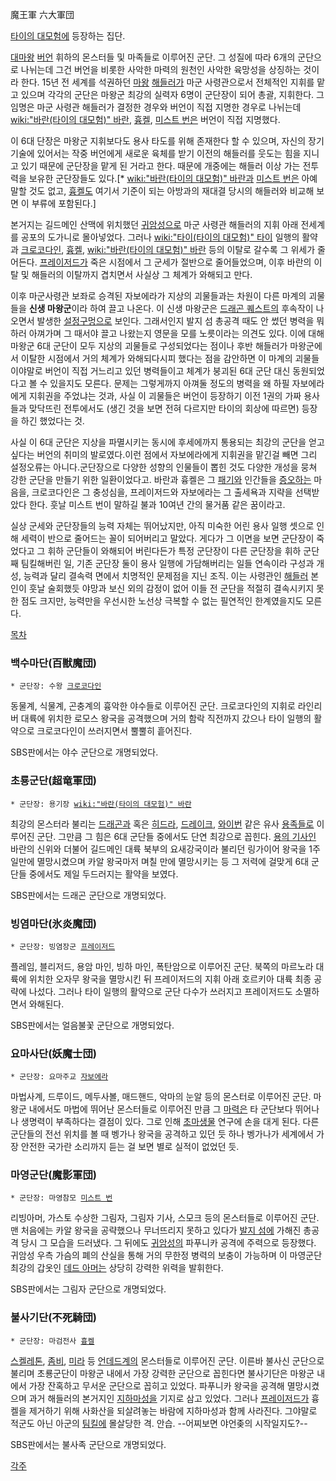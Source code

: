 魔王軍 六大軍団

[[타이의 대모험]]에 등장하는 집단. 

[[대마왕]] [[버언]] 휘하의 몬스터들 및 마족들로 이루어진 군단. 그 성질에 따라 6개의 군단으로 나뉘는데 그건 버언을 비롯한 사악한 마력의 원천인 사악한 육망성을 상징하는 것이라 한다. 15년 전 세계를 석권하던 [[마왕]] [[해들러]]가 마군 사령관으로서 전체적인 지휘를 맡고 있으며 각각의 군단은 마왕군 최강의 실력자 6명이 군단장이 되어 총괄, 지휘한다. 그 임명은 마군 사령관 해들러가 결정한 경우와 버언이 직접 지명한 경우로 나뉘는데 [[wiki:"바란(타이의 대모험)" 바란]], [[흉켈]], [[미스트 번]]은 버언이 직접 지명했다. 

이 6대 단장은 마왕군 지휘보다도 용사 타도를 위해 존재한다 할 수 있으며, 자신의 장기 기술에 있어서는 작중 버언에게 새로운 육체를 받기 이전의 해들러를 웃도는 힘을 지니고 있기 때문에 군단장을 맡게 된 거라고 한다. 때문에 개중에는 해들러 이상 가는 전투력을 보유한 군단장들도 있다.[* [[wiki:"바란(타이의 대모험)" 바란]]과 [[미스트 번]]은 아예 말할 것도 없고, [[흉켈]]도 여기서 기준이 되는 아방과의 재대결 당시의 해들러와 비교해 보면 이 부류에 포함된다.]

본거지는 길드메인 산맥에 위치했던 [[귀암성]]으로 마군 사령관 해들러의 지휘 아래 전세계를 공포의 도가니로 몰아넣었다. 그러나 [[wiki:"타이(타이의 대모험)" 타이]] 일행의 활약과 [[크로코다인]], [[흉켈]], [[wiki:"바란(타이의 대모험)" 바란]] 등의 이탈로 갈수록 그 위세가 줄어든다. [[프레이저드]]가 죽은 시점에서 그 군세가 절반으로 줄어들었으며, 이후 바란의 이탈 및 해들러의 이탈까지 겹치면서 사실상 그 체계가 와해되고 만다.

이후 마군사령관 보좌로 승격된 자보에라가 지상의 괴물들과는 차원이 다른 마계의 괴물들을 '''신생 마왕군'''이라 하여 끌고 나온다. 이 신생 마왕군은 [[드래곤 퀘스트]]의 후속작이 나오면서 발생한 [[설정구멍]]으로 보인다. 그래서인지 발지 섬 총공격 때도 안 썼던 병력을 뭐하러 아껴가며 그 때서야 끌고 나왔는지 영문을 모를 노릇이라는 의견도 있다. 이에 대해 마왕군 6대 군단이 모두 지상의 괴물들로 구성되었다는 점이나 후반 해들러가 마왕군에서 이탈한 시점에서 거의 체계가 와해되다시피 했다는 점을 감안하면 이 마계의 괴물들이야말로 버언이 직접 거느리고 있던 병력들이고 체계가 붕괴된 6대 군단 대신 동원되었다고 볼 수 있을지도 모른다. 문제는 그렇게까지 아껴둘 정도의 병력을 왜 하필 자보에라에게 지휘권을 주었냐는 것과, 사실 이 괴물들은 버언이 등장하기 이전 1권의 가짜 용사들과 맞닥뜨린 전투에서도 (생긴 것을 보면 전혀 다르지만 타이의 회상에 따르면) 등장을 하긴 했었다는 것.

사실 이 6대 군단은 지상을 파멸시키는 동시에 후세에까지 통용되는 최강의 군단을 얻고 싶다는 버언의 취미의 발로였다.이런 점에서 자보에라에게 지휘권을 맡긴걸 빼면 그리 설정오류는 아니다.군단장으로 다양한 성향의 인물들이 뽑힌 것도 다양한 개성을 뭉쳐 강한 군단을 만들기 위한 일환이었다고. 바란과 흉켈은 그 [[패기]]와 인간들을 [[증오]]하는 마음을, 크로코다인은 그 충성심을, 프레이저드와 자보에라는 그 출세욕과 지략을 선택받았다 한다. 훗날 미스트 번이 말하길 불과 10여년 간의 물거품 같은 꿈이라고.

실상 군세와 군단장들의 능력 자체는 뛰어났지만, 아직 미숙한 어린 용사 일행 셋으로 인해 세력이 반으로 줄어드는 꼴이 되어버리고 말았다. 게다가 그 이면을 보면 군단장이 죽었다고 그 휘하 군단들이 와해되어 버린다든가 특정 군단장이 다른 군단장을 휘하 군단째 팀킬해버린 일, 기존 군단장 둘이 용사 일행에 가담해버리는 일들 연속이라 구성과 개성, 능력과 달리 결속력 면에서 치명적인 문제점을 지닌 조직. 이는 사령관인 [[해들러]] 본인이 훗날 술회했듯 야망과 보신 외의 감정이 없어 이들 전 군단을 적절히 결속시키지 못한 점도 크지만, 능력만을 우선시한 노선상 극복할 수 없는 필연적인 한계였을지도 모른다. 

[[목차]]
=== 백수마단(百獣魔団) === 
 * 군단장: 수왕 [[크로코다인]]

동물계, 식물계, 곤충계의 흉악한 야수들로 이루어진 군단. 크로코다인의 지휘로 라인리버 대륙에 위치한 로모스 왕국을 공격했으며 거의 함락 직전까지 갔으나 타이 일행의 활약으로 크로코다인이 쓰러지면서 뿔뿔히 흩어진다.

SBS판에서는 야수 군단으로 개명되었다.

=== 초룡군단(超竜軍団) === 
 * 군단장: 용기장 [[wiki:"바란(타이의 대모험)" 바란]]

최강의 몬스터라 불리는 [[드래곤]]과 혹은 [[히드라]], [[드레이크]], [[와이번]] 같은 유사 [[용족]]들로 이루어진 군단. 그만큼 그 힘은 6대 군단들 중에서도 단연 최강으로 꼽힌다. [[용의 기사]]인 바란의 신위와 더불어 길드메인 대륙 북부의 요새강국이라 불리던 링가이어 왕국을 1주일만에 멸망시켰으며 카알 왕국마저 며칠 만에 멸망시키는 등 그 저력에 걸맞게 6대 군단들 중에서도 제일 두드러지는 활약을 보였다.

SBS판에서는 드래곤 군단으로 개명되었다.

=== 빙염마단(氷炎魔団) === 
 * 군단장: 빙염장군 [[프레이저드]]

플레임, 블리저드, 용암 마인, 빙하 마인, 폭탄암으로 이루어진 군단. 북쪽의 마르노라 대륙에 위치한 오자무 왕국을 멸망시킨 뒤 프레이저드의 지휘 아래 호르키아 대륙 최종 공략에 나섰다. 그러나 타이 일행의 활약으로 군단 다수가 쓰러지고 프레이저드도 소멸하면서 와해된다.

SBS판에서는 얼음불꽃 군단으로 개명되었다.

=== 요마사단(妖魔士団) === 
 * 군단장: 요마주교 [[자보에라]]

마법사계, 드루이드, 메두사볼, 매드핸드, 악마의 눈알 등의 몬스터로 이루어진 군단. 마왕군 내에서도 마법에 뛰어난 몬스터들로 이루어진 만큼 그 [[마력]]은 타 군단보다 뛰어나나 생명력이 부족하다는 결점이 있다. 그로 인해 [[초마생물]] 연구에 손을 대게 된다. 다른 군단들의 전선 위치를 볼 때 벵가나 왕국을 공격하고 있던 듯 하나 벵가나가 세계에서 가장 안전한 국가란 소리까지 듣는 걸 보면 별로 실적이 없었던 듯.

=== 마영군단(魔影軍団) === 
 * 군단장: 마영참모 [[미스트 번]]

리빙아머, 가스토 수상한 그림자, 그림자 기사, 스모크 등의 몬스터들로 이루어진 군단. 맨 처음에는 카알 왕국을 공략했으나 무너뜨리지 못하고 있다가 [[발지 섬]]에 가해진 총공격 당시 그 모습을 드러냈다. 그 뒤에도 [[귀암성]]의 파푸니카 공격에 주력으로 등장했다. 귀암성 우측 가슴의 폐의 산실을 통해 거의 무한정 병력의 보충이 가능하며 이 마영군단 최강의 갑옷인 [[데드 아머]]는 상당히 강력한 위력을 발휘한다.

SBS판에서는 그림자 군단으로 개명되었다.

=== 불사기단(不死騎団) ===
 * 군단장: 마검전사 [[흉켈]]

[[스켈레톤]], [[좀비]], [[미라]] 등 [[언데드]]계의 몬스터들로 이루어진 군단. 이른바 불사신 군단으로 불리며 초룡군단이 마왕군 내에서 가장 강력한 군단으로 꼽힌다면 불사기단은 마왕군 내에서 가장 잔혹하고 무서운 군단으로 꼽히고 있었다. 파푸니카 왕국을 공격해 멸망시켰으며 과거 해들러의 본거지인 [[지하마성]]을 기지로 삼고 있었다. 그러나 [[프레이저드]]가 흉켈을 제거하기 위해 사화산을 되살려놓는 바람에 지하마성과 함께 사라진다. 그야말로 적군도 아닌 아군의 [[팀킬]]에 몰살당한 격. 안습. --어찌보면 야언좆의 시작일지도?--

SBS판에서는 불사족 군단으로 개명되었다.

[[각주]]
